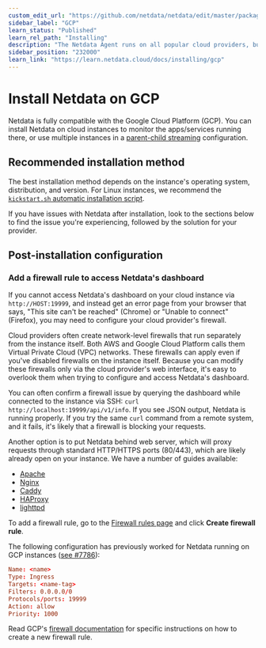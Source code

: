 ```yaml
---
custom_edit_url: "https://github.com/netdata/netdata/edit/master/packaging/installer/methods/gcp.md"
sidebar_label: "GCP"
learn_status: "Published"
learn_rel_path: "Installing"
description: "The Netdata Agent runs on all popular cloud providers, but often requires additional steps and configuration for full functionality."
sidebar_position: "232000"
learn_link: "https://learn.netdata.cloud/docs/installing/gcp"
---
```



# Install Netdata on GCP

Netdata is fully compatible with the Google Cloud Platform (GCP).
You can install Netdata on cloud instances to monitor the apps/services running there, or use
multiple instances in a [parent-child streaming](https://github.com/netdata/netdata/blob/master/src/streaming/README.md) configuration.

## Recommended installation method

The best installation method depends on the instance's operating system, distribution, and version. For Linux instances,
we recommend the [`kickstart.sh` automatic installation script](/docs/installing/one-line-installer-for-all-linux-systems).

If you have issues with Netdata after installation, look to the sections below to find the issue you're experiencing,
followed by the solution for your provider.

## Post-installation configuration

### Add a firewall rule to access Netdata's dashboard

If you cannot access Netdata's dashboard on your cloud instance via `http://HOST:19999`, and instead get an error page
from your browser that says, "This site can't be reached" (Chrome) or "Unable to connect" (Firefox), you may need to
configure your cloud provider's firewall.

Cloud providers often create network-level firewalls that run separately from the instance itself. Both AWS and Google
Cloud Platform calls them Virtual Private Cloud (VPC) networks. These firewalls can apply even if you've disabled
firewalls on the instance itself. Because you can modify these firewalls only via the cloud provider's web interface,
it's easy to overlook them when trying to configure and access Netdata's dashboard.

You can often confirm a firewall issue by querying the dashboard while connected to the instance via SSH: `curl
http://localhost:19999/api/v1/info`. If you see JSON output, Netdata is running properly. If you try the same `curl`
command from a remote system, and it fails, it's likely that a firewall is blocking your requests.

Another option is to put Netdata behind web server, which will proxy requests through standard HTTP/HTTPS ports
(80/443), which are likely already open on your instance. We have a number of guides available:

-   [Apache](/docs/configuring/securing-netdata-agents/reverse-proxies/apache)
-   [Nginx](/docs/configuring/securing-netdata-agents/reverse-proxies/nginx)
-   [Caddy](/docs/configuring/securing-netdata-agents/reverse-proxies/caddy)
-   [HAProxy](/docs/configuring/securing-netdata-agents/reverse-proxies/haproxy)
-   [lighttpd](/docs/configuring/securing-netdata-agents/reverse-proxies/lighttpd-v1.4.x)


To add a firewall rule, go to the [Firewall rules page](https://console.cloud.google.com/networking/firewalls/list) and
click **Create firewall rule**.

The following configuration has previously worked for Netdata running on GCP instances
([see #7786](https://github.com/netdata/netdata/issues/7786)):

```conf
Name: <name>
Type: Ingress
Targets: <name-tag>
Filters: 0.0.0.0/0
Protocols/ports: 19999
Action: allow
Priority: 1000
```

Read GCP's [firewall documentation](https://cloud.google.com/vpc/docs/using-firewalls) for specific instructions on how
to create a new firewall rule.


